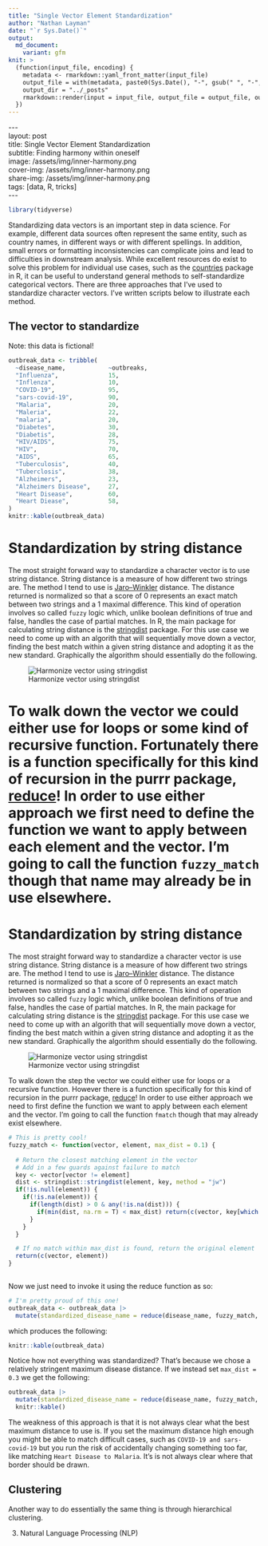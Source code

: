 ```yaml
---
title: "Single Vector Element Standardization"
author: "Nathan Layman"
date: "`r Sys.Date()`"
output:
  md_document:
    variant: gfm
knit: >
  (function(input_file, encoding) {
    metadata <- rmarkdown::yaml_front_matter(input_file)
    output_file = with(metadata, paste0(Sys.Date(), "-", gsub(" ", "-", title), ".md"))
    output_dir = "../_posts"
    rmarkdown::render(input = input_file, output_file = output_file, output_dir = output_dir)
  })
---
```


`---`{=html} \
`layout: post `{=html} \
`title: Single Vector Element Standardization`{=html} \
`subtitle: Finding harmony within oneself`{=html} \
`image: /assets/img/inner-harmony.png`{=html} \
`cover-img: /assets/img/inner-harmony.png`{=html} \
`share-img: /assets/img/inner-harmony.png`{=html} \
`tags: [data, R, tricks]`{=html} \
`---`{=html} \


```r
library(tidyverse)
```

Standardizing data vectors is an important step in data science. For example, different data sources often represent the same entity, such as country names, in different ways or with different spellings. In addition, small errors or formatting inconsistencies can complicate joins and lead to difficulties in downstream analysis. While excellent resources do exist to solve this problem for individual use cases, such as the [countries](https://github.com/fbellelli/countries) package in R, it can be useful to understand general methods to self-standardize categorical vectors. There are three approaches that I've used to standardize character vectors. I've written scripts below to illustrate each method.

## The vector to standardize
Note: this data is fictional!
```r
outbreak_data <- tribble(
  ~disease_name,            ~outbreaks,
  "Influenza",              15,
  "Inflenza",               10,
  "COVID-19",               95,
  "sars-covid-19",          90,
  "Malaria",                20,
  "Maleria",                22,
  "malaria",                20,
  "Diabetes",               30,
  "Diabetis",               28,
  "HIV/AIDS",               75,
  "HIV",                    70,
  "AIDS",                   65,
  "Tuberculosis",           40,
  "Tuberclosis",            38,
  "Alzheimers",             23,
  "Alzheimers Disease",     27,
  "Heart Disease",          60,
  "Heart Diease",           58,
)
knitr::kable(outbreak_data)
```


# Standardization by string distance

The most straight forward way to standardize a character vector is to use string distance. String distance is a measure of how different two strings are. The method I tend to use is [Jaro–Winkler](https://en.wikipedia.org/wiki/Jaro%E2%80%93Winkler_distance) distance. The distance returned is normalized so that a score of 0 represents an exact match between two strings and a 1 maximal difference. This kind of operation involves so called `fuzzy` logic which, unlike boolean definitions of true and false, handles the case of partial matches. In R, the main package for calculating string distance is the [stringdist](https://github.com/markvanderloo/stringdist) package. For this use case we need to come up with an algorith that will sequentially move down a vector, finding the best match within a given string distance and adopting it as the new standard. Graphically the algorithm should essentially do the following.

![Harmonize vector using stringdist](/assets/img/fuzzy_harmonize_stringdist.png)

To walk down the vector we could either use for loops or some kind of recursive function. Fortunately there is a function specifically for this kind of recursion in the purrr package, [reduce](https://blog.zhaw.ch/datascience/r-reduce-applys-lesser-known-brother/)! In order to use either approach we first need to define the function we want to apply between each element and the vector. I'm going to call the function `fuzzy_match` though that name may already be in use elsewhere.
=======
# Standardization by string distance

The most straight forward way to standardize a character vector is use string distance. String distance is a measure of how different two strings are. The method I tend to use is [Jaro–Winkler](https://en.wikipedia.org/wiki/Jaro%E2%80%93Winkler_distance) distance. The distance returned is normalized so that a score of 0 represents an exact match between two strings and a 1 maximal difference. This kind of operation involves so called `fuzzy` logic which, unlike boolean definitions of true and false, handles the case of partial matches. In R, the main package for calculating string distance is the [stringdist](https://github.com/markvanderloo/stringdist) package. For this use case we need to come up with an algorith that will sequentially move down a vector, finding the best match within a given string distance and adopting it as the new standard. Graphically the algorithm should essentially do the following.

![Harmonize vector using stringdist](/assets/img/fuzzy_harmonize_stringdist.png)

To walk down the step the vector we could either use for loops or a recursive function. However there is a function specifically for this kind of recursion in the purrr package, [reduce](https://blog.zhaw.ch/datascience/r-reduce-applys-lesser-known-brother/)! In order to use either approach we need to first define the function we want to apply between each element and the vector. I'm going to call the function `fmatch` though that may already exist elsewhere.


```r
# This is pretty cool!
fuzzy_match <- function(vector, element, max_dist = 0.1) {
  
  # Return the closest matching element in the vector 
  # Add in a few guards against failure to match
  key <- vector[vector != element]
  dist <- stringdist::stringdist(element, key, method = "jw")
  if(!is.null(element)) {
    if(!is.na(element)) {
      if(length(dist) > 0 & any(!is.na(dist))) {
        if(min(dist, na.rm = T) < max_dist) return(c(vector, key[which.min(dist)]))
      }
    }
  }

  # If no match within max_dist is found, return the original element
  return(c(vector, element))
}
  
```

Now we just need to invoke it using the reduce function as so:

``` r
# I'm pretty proud of this one!
outbreak_data <- outbreak_data |> 
  mutate(standardized_disease_name = reduce(disease_name, fuzzy_match, max_dist = 0.1))
```

which produces the following:

```r
knitr::kable(outbreak_data)
```

Notice how not everything was standardized? That's because we chose a relatively stringent maximum disease distance. If we instead set `max_dist = 0.3` we get the following:

```r
outbreak_data |> 
  mutate(standardized_disease_name = reduce(disease_name, fuzzy_match, max_dist = 0.3)) |> 
  knitr::kable()
```

The weakness of this approach is that it is not always clear what the best maximum distance to use is. If you set the maximum distance high enough you might be able to match difficult cases, such as `COVID-19 and sars-covid-19` but you run the risk of accidentally changing something too far, like matching `Heart Disease to Malaria`. It's is not always clear where that border should be drawn.


## Clustering

Another way to do essentially the same thing is through hierarchical clustering.

3.  Natural Language Processing (NLP)
